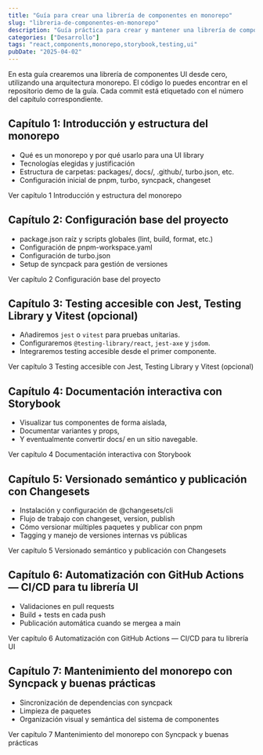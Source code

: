 ```yaml
---
title: "Guía para crear una librería de componentes en monorepo"
slug: "libreria-de-componentes-en-monorepo"
description: "Guía práctica para crear y mantener una librería de componentes React utilizando una arquitectura monorepo, incluyendo configuración, desarrollo, testing, documentación y buenas prácticas"
categories: ["Desarrollo"]
tags: "react,components,monorepo,storybook,testing,ui"
pubDate: "2025-04-02"
---
```



En esta guía crearemos una librería de componentes UI desde cero, utilizando una arquitectura monorepo. El código lo puedes encontrar en el <ExternalLink href="https://github.com/italodr/demo-component-library">repositorio demo de la guía</ExternalLink>. Cada commit está etiquetado con el número del capítulo correspondiente.

## Capítulo 1: Introducción y estructura del monorepo

- Qué es un monorepo y por qué usarlo para una UI library
- Tecnologías elegidas y justificación
- Estructura de carpetas: packages/, docs/, .github/, turbo.json, etc.
- Configuración inicial de pnpm, turbo, syncpack, changeset

<InternalLink href="/libreria-de-componentes-en-monorepo/introduccion-y-estructura-del-monorepo">Ver capítulo 1 <span class="visually-hidden">Introducción y estructura del monorepo</span></InternalLink>

## Capítulo 2: Configuración base del proyecto

- package.json raíz y scripts globales (lint, build, format, etc.)
- Configuración de pnpm-workspace.yaml
- Configuración de turbo.json
- Setup de syncpack para gestión de versiones

<InternalLink href="/libreria-de-componentes-en-monorepo/configuracion-base-del-proyecto">Ver capítulo 2 <span class="visually-hidden">Configuración base del proyecto</span></InternalLink>


## Capítulo 3: Testing accesible con Jest, Testing Library y Vitest (opcional)

- Añadiremos `jest` o `vitest` para pruebas unitarias.
- Configuraremos `@testing-library/react`, `jest-axe` y `jsdom`.
- Integraremos testing accesible desde el primer componente.

<InternalLink href="/libreria-de-componentes-en-monorepo/testing-accesible-con-jest-testing-library-vitest">Ver capítulo 3 <span class="visually-hidden">Testing accesible con Jest, Testing Library y Vitest (opcional)</span></InternalLink>

## Capítulo 4: Documentación interactiva con Storybook

- Visualizar tus componentes de forma aislada,
- Documentar variantes y props,
- Y eventualmente convertir docs/ en un sitio navegable.

<InternalLink href="/libreria-de-componentes-en-monorepo/documentacion-interactiva-con-storybook">Ver capítulo 4 <span class="visually-hidden">Documentación interactiva con Storybook</span></InternalLink>

## Capítulo 5: Versionado semántico y publicación con Changesets

- Instalación y configuración de @changesets/cli
- Flujo de trabajo con changeset, version, publish
- Cómo versionar múltiples paquetes y publicar con pnpm
- Tagging y manejo de versiones internas vs públicas

<InternalLink href="/libreria-de-componentes-en-monorepo/versionado-semantico-y-publicacion-con-changeset">Ver capítulo 5 <span class="visually-hidden">Versionado semántico y publicación con Changesets</span></InternalLink>

## Capítulo 6: Automatización con GitHub Actions — CI/CD para tu librería UI

- Validaciones en pull requests
- Build + tests en cada push
- Publicación automática cuando se mergea a main

<InternalLink href="/libreria-de-componentes-en-monorepo/automatizacion-con-github-actions">Ver capítulo 6 <span class="visually-hidden">Automatización con GitHub Actions — CI/CD para tu librería UI</span></InternalLink>

## Capítulo 7: Mantenimiento del monorepo con Syncpack y buenas prácticas

- Sincronización de dependencias con syncpack
- Limpieza de paquetes
- Organización visual y semántica del sistema de componentes

<InternalLink href="/libreria-de-componentes-en-monorepo/mantenimiento-del-monorepo-con-syncpack-y-buenas-practicas">Ver capítulo 7 <span class="visually-hidden">Mantenimiento del monorepo con Syncpack y buenas prácticas</span></InternalLink>
